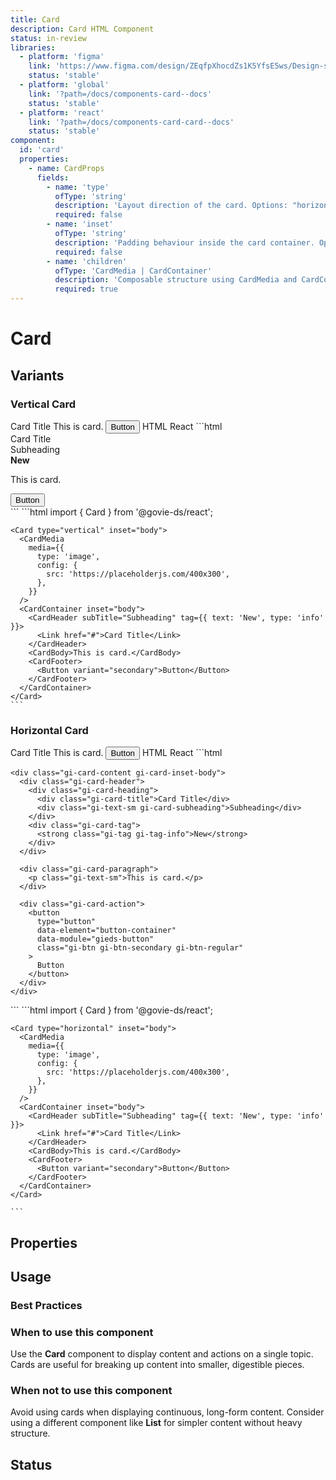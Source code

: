 ```yaml
---
title: Card
description: Card HTML Component
status: in-review
libraries:
  - platform: 'figma'
    link: 'https://www.figma.com/design/ZEqfpXhocdZs1K5YfsE5ws/Design-system?node-id=929-1576'
    status: 'stable'
  - platform: 'global'
    link: '?path=/docs/components-card--docs'
    status: 'stable'
  - platform: 'react'
    link: '?path=/docs/components-card-card--docs'
    status: 'stable'
component:
  id: 'card'
  properties:
    - name: CardProps
      fields:
        - name: 'type'
          ofType: 'string'
          description: 'Layout direction of the card. Options: "horizontal" or "vertical".'
          required: false
        - name: 'inset'
          ofType: 'string'
          description: 'Padding behaviour inside the card container. Options: "none", "body", or "full".'
          required: false
        - name: 'children'
          ofType: 'CardMedia | CardContainer'
          description: 'Composable structure using CardMedia and CardContainer. Inside CardContainer, valid children include: CardHeader, CardBody, CardFooter.'
          required: true
---
```


# Card

## Variants

### Vertical Card

<ComponentContainer>
  <Card type="vertical" inset="body">
    <CardMedia
      media={{
        type: 'image',
        config: {
          src: 'https://placeholderjs.com/400x300',
        },
      }}
    />
    <CardContainer inset="body">
      <CardHeader subTitle="Subheading" tag={{ text: 'New', type: 'info' }}>
        <Link href="#">Card Title</Link>
      </CardHeader>
      <CardBody>This is card.</CardBody>
      <CardFooter>
        <Button variant="secondary">Button</Button>
      </CardFooter>
    </CardContainer>
  </Card>
</ComponentContainer>

<Tabs id="tab1">
  <TabList>
    <TabItem value="tab11" checked>HTML</TabItem>
    <TabItem value="tab13">React</TabItem>
  </TabList>
  <TabPanel value="tab11">
  ```html
   <div class="gi-card gi-card-vertical gi-card-inset-body">
    <div class="gi-card-image">
      <a href="">
        <img src="https://placeholderjs.com/400x300" alt="" />
      </a>
    </div>
    <div class="gi-card-content gi-card-inset-body">
      <div class="gi-card-header">
        <div class="gi-card-heading">
          <div class="gi-card-title">Card Title</div>
          <div class="gi-text-sm gi-card-subheading">Subheading</div>
        </div>
        <div class="gi-card-tag">
          <strong class="gi-tag gi-tag-info">New</strong>
        </div>
      </div>
      <div class="gi-card-paragraph">
        <p class="gi-text-sm">This is card.</p>
      </div>
      <div class="gi-card-action">
        <button
          type="button"
          data-element="button-container"
          data-module="gieds-button"
          class="gi-btn gi-btn-secondary gi-btn-regular"
        >
          Button
        </button>
      </div>
    </div>
  </div>
  ```
  </TabPanel>
  <TabPanel value="tab13">
    ```html
    import { Card } from '@govie-ds/react';

    <Card type="vertical" inset="body">
      <CardMedia
        media={{
          type: 'image',
          config: {
            src: 'https://placeholderjs.com/400x300',
          },
        }}
      />
      <CardContainer inset="body">
        <CardHeader subTitle="Subheading" tag={{ text: 'New', type: 'info' }}>
          <Link href="#">Card Title</Link>
        </CardHeader>
        <CardBody>This is card.</CardBody>
        <CardFooter>
          <Button variant="secondary">Button</Button>
        </CardFooter>
      </CardContainer>
    </Card>
    ```

  </TabPanel>
</Tabs>

### Horizontal Card

<ComponentContainer>
  <Card type="horizontal" inset="body">
    <CardMedia
      media={{
        type: 'image',
        config: {
          src: 'https://placeholderjs.com/400x300',
        },
      }}
    />
    <CardContainer inset="body">
      <CardHeader subTitle="Subheading" tag={{ text: 'New', type: 'info' }}>
        <Link href="#">Card Title</Link>
      </CardHeader>
      <CardBody>This is card.</CardBody>
      <CardFooter>
        <Button variant="secondary">Button</Button>
      </CardFooter>
    </CardContainer>
  </Card>

</ComponentContainer>

<Tabs id="tab2">
  <TabList>
    <TabItem value="tab21" checked>HTML</TabItem>
    <TabItem value="tab23">React</TabItem>
  </TabList>
  <TabPanel value="tab21">
  ```html
   <div class="gi-card gi-card-horizontal gi-card-inset-body">
    <div class="gi-card-image">
      <a href="">
        <img src="https://placeholderjs.com/400x300" alt="" />
      </a>
    </div>

    <div class="gi-card-content gi-card-inset-body">
      <div class="gi-card-header">
        <div class="gi-card-heading">
          <div class="gi-card-title">Card Title</div>
          <div class="gi-text-sm gi-card-subheading">Subheading</div>
        </div>
        <div class="gi-card-tag">
          <strong class="gi-tag gi-tag-info">New</strong>
        </div>
      </div>

      <div class="gi-card-paragraph">
        <p class="gi-text-sm">This is card.</p>
      </div>

      <div class="gi-card-action">
        <button
          type="button"
          data-element="button-container"
          data-module="gieds-button"
          class="gi-btn gi-btn-secondary gi-btn-regular"
        >
          Button
        </button>
      </div>
    </div>

  </div>
  ```
  </TabPanel>
  <TabPanel value="tab23">
    ```html
    import { Card } from '@govie-ds/react';

    <Card type="horizontal" inset="body">
      <CardMedia
        media={{
          type: 'image',
          config: {
            src: 'https://placeholderjs.com/400x300',
          },
        }}
      />
      <CardContainer inset="body">
        <CardHeader subTitle="Subheading" tag={{ text: 'New', type: 'info' }}>
          <Link href="#">Card Title</Link>
        </CardHeader>
        <CardBody>This is card.</CardBody>
        <CardFooter>
          <Button variant="secondary">Button</Button>
        </CardFooter>
      </CardContainer>
    </Card>

    ```

  </TabPanel>
</Tabs>

## Properties

<ComponentPropertiesTable componentId="card" />

## Usage

### Best Practices

### When to use this component

Use the **Card** component to display content and actions on a single topic. Cards are useful for breaking up content into smaller, digestible pieces.

### When not to use this component

Avoid using cards when displaying continuous, long-form content. Consider using a different component like **List** for simpler content without heavy structure.

## Status

<ComponentStatusBlock componentId="card" />
